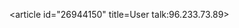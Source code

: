 <article id="26944150" title=User talk:96.233.73.89>
	<talkpage id="26944150" title="User talk:96.233.73.89">
{{OW}}
	</talkpage>
</article>